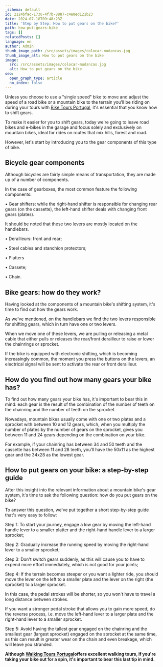 ```yaml
---
_schema: default
id: 2124bfac-1730-4f7b-8887-c4e0ed121b23
date: 2024-07-18T09:48:23Z
title: 'Step by Step: How to put gears on the bike?'
path: how-put-gears-bike
tags: []
relatedPosts: []
language: en
author: Admin
thumb_image_path: /src/assets/images/colocar-mudancas.jpg
thumb_image_alt: How to put gears on the bike
image:
  src: /src/assets/images/colocar-mudancas.jpg
  alt: How to put gears on the bike
seo:
  open_graph_type: article
  no_index: false
---
```


Unless you choose to use a "single speed" bike to move and adjust the speed of a
road bike or a mountain bike to the terrain you'll be riding on during your
tours with [Bike Tours Portugal](https://topbiketoursportugal.com/), it's
essential that you know how to shift gears.

To make it easier for you to shift gears, today we're going to leave road bikes
and e-bikes in the garage and focus solely and exclusively on mountain bikes,
ideal for rides on routes that mix hills, forest and road.

However, let's start by introducing you to the gear components of this type of
bike.

## Bicycle gear components

Although bicycles are fairly simple means of transportation, they are made up of
a number of components.

In the case of gearboxes, the most common feature the following components:

• Gear shifters: while the right-hand shifter is responsible for changing rear
gears (on the cassette), the left-hand shifter deals with changing front gears
(plates).

It should be noted that these two levers are mostly located on the handlebars.

• Derailleurs: front and rear;

• Steel cables and stanchion protectors;

• Platters

• Cassete;

• Chain.

## Bike gears: how do they work?

Having looked at the components of a mountain bike's shifting system, it's time
to find out how the gears work.

As we've mentioned, on the handlebars we find the two levers responsible for
shifting gears, which in turn have one or two levers.

When we move one of these levers, we are pulling or releasing a metal cable that
either pulls or releases the rear/front derailleur to raise or lower the
chainrings or sprocket.

If the bike is equipped with electronic shifting, which is becoming increasingly
common, the moment you press the buttons on the levers, an electrical signal
will be sent to activate the rear or front derailleur.

## How do you find out how many gears your bike has?

To find out how many gears your bike has, it's important to bear this in mind:
each gear is the result of the combination of the number of teeth on the
chainring and the number of teeth on the sprocket.

Nowadays, mountain bikes usually come with one or two plates and a sprocket with
between 10 and 12 gears, which, when you multiply the number of plates by the
number of gears on the sprocket, gives you between 11 and 24 gears depending on
the combination on your bike.

For example, if your chainring has between 34 and 50 teeth and the cassette has
between 11 and 28 teeth, you'll have the 50x11 as the highest gear and the 34x28
as the lowest gear.

## How to put gears on your bike: a step-by-step guide

After this insight into the relevant information about a mountain bike's gear
system, it's time to ask the following question: how do you put gears on the
bike?

To answer this question, we've put together a short step-by-step guide that's
very easy to follow:

Step 1: To start your journey, engage a low gear by moving the left-hand handle
lever to a smaller platter and the right-hand handle lever to a larger sprocket;

Step 2: Gradually increase the running speed by moving the right-hand lever to a
smaller sprocket;

Step 3: Don't switch gears suddenly, as this will cause you to have to expend
more effort immediately, which is not good for your joints;

Step 4: If the terrain becomes steeper or you want a lighter ride, you should
move the lever on the left to a smaller plate and the lever on the right (the
sprocket) to a larger sprocket.

In this case, the pedal strokes will be shorter, so you won't have to travel a
long distance between strokes.

If you want a stronger pedal stroke that allows you to gain more speed, do the
reverse process, i.e. move the left-hand lever to a larger plate and the
right-hand lever to a smaller sprocket.

Step 5: Avoid having the tallest gear engaged on the chainring and the smallest
gear (largest sprocket) engaged on the sprocket at the same time, as this can
result in greater wear on the chain and even breakage, which will leave you
stranded.

**Although**
[**Walking Tours Portugal**](https://topwalkingtoursportugal.com/)**offers
excellent walking tours, if you're taking your bike out for a spin, it's
important to bear this last tip in mind.**
